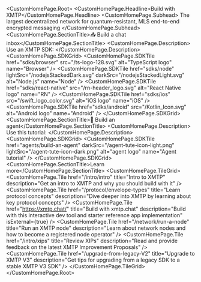 
<CustomHomePage.Root>
   <CustomHomePage.Headline>Build with XMTP</CustomHomePage.Headline>
   <CustomHomePage.Subhead>
      The largest decentralized network for quantum-resistant, MLS end-to-end encrypted messaging
   </CustomHomePage.Subhead>
   <CustomHomePage.SectionTitle>📥 Build a chat inbox</CustomHomePage.SectionTitle>
   <CustomHomePage.Description>
      Use an XMTP SDK:
   </CustomHomePage.Description>
   <CustomHomePage.SDKGrid>
      <CustomHomePage.SDKTile href="sdks/browser" src="/ts-logo-128.svg" alt="TypeScript logo" name="Browser" />
      <CustomHomePage.SDKTile href="sdks/node" lightSrc="/nodejsStackedDark.svg" darkSrc="/nodejsStackedLight.svg" alt="Node.js" name="Node" />
      <CustomHomePage.SDKTile href="sdks/react-native" src="/rn-header_logo.svg" alt="React Native logo" name="RN" />
      <CustomHomePage.SDKTile href="sdks/ios" src="/swift_logo_color.svg" alt="iOS logo" name="iOS" />
      <CustomHomePage.SDKTile href="sdks/android" src="/Kotlin_Icon.svg" alt="Android logo" name="Android" />
   </CustomHomePage.SDKGrid>
   <CustomHomePage.SectionTitle>🤖 Build an agent</CustomHomePage.SectionTitle>
      <CustomHomePage.Description>
         Use this tutorial:
      </CustomHomePage.Description>
   <CustomHomePage.SDKGrid>
      <CustomHomePage.SDKTile href="agents/build-an-agent" darkSrc="/agent-tute-icon-light.png" lightSrc="/agent-tute-icon-dark.png" alt="agent logo" name="Agent tutorial" />
   </CustomHomePage.SDKGrid>
   <CustomHomePage.SectionTitle>Learn more</CustomHomePage.SectionTitle>
   <CustomHomePage.TileGrid>
      <CustomHomePage.Tile
         href="/intro/intro"
         title="Intro to XMTP"
         description="Get an intro to XMTP and why you should build with it"
         />
      <CustomHomePage.Tile
         href="/protocol/envelope-types"
         title="Learn protocol concepts"
         description="Dive deeper into XMTP by learning about key protocol concepts"
         />
      <CustomHomePage.Tile
         href="https://xmtp.chat/"
         title="Build with xmtp.chat"
         description="Build with this interactive dev tool and starter reference app implementation"
         isExternal={true}
         />
      <CustomHomePage.Tile
         href="/network/run-a-node"
         title="Run an XMTP node"
         description="Learn about network nodes and how to become a registered node operator"
         />
      <CustomHomePage.Tile
         href="/intro/xips"
         title="Review XIPs"
         description="Read and provide feedback on the latest XMTP Improvement Proposals"
         />
      <CustomHomePage.Tile
         href="/upgrade-from-legacy-V2"
         title="Upgrade to XMTP V3"
         description="Get tips for upgrading from a legacy SDK to a stable XMTP V3 SDK"
         />
   </CustomHomePage.TileGrid>
</CustomHomePage.Root>